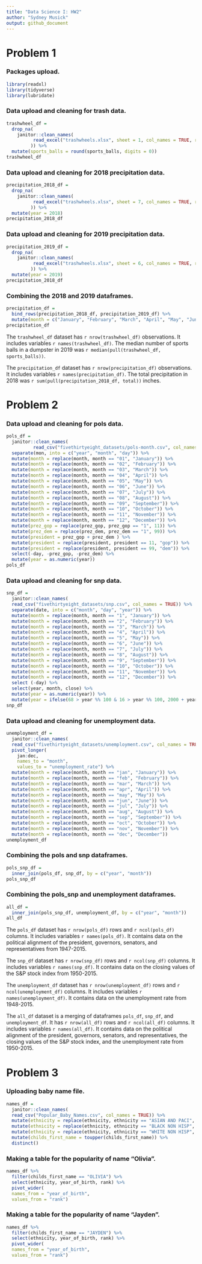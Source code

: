 ```yaml
---
title: "Data Science I: HW2"
author: "Sydney Musick"
output: github_document
---
```


# Problem 1

### Packages upload.
```r
library(readxl)
library(tidyverse)
library(lubridate)
```

### Data upload and cleaning for trash data.
```r
trashwheel_df = 
  drop_na(
    janitor::clean_names(
          read_excel("trashwheels.xlsx", sheet = 1, col_names = TRUE, range = "A2:N534")
         )) %>%
  mutate(sports_balls = round(sports_balls, digits = 0))
trashwheel_df
```

### Data upload and cleaning for 2018 precipitation data.
```r
precipitation_2018_df = 
  drop_na(
    janitor::clean_names(
          read_excel("trashwheels.xlsx", sheet = 7, col_names = TRUE, range = "A2:B14")
         )) %>%
  mutate(year = 2018)
precipitation_2018_df
```

### Data upload and cleaning for 2019 precipitation data.
```r
precipitation_2019_df = 
  drop_na(
    janitor::clean_names(
          read_excel("trashwheels.xlsx", sheet = 6, col_names = TRUE, range = "A2:B14")
         )) %>%
  mutate(year = 2019)
precipitation_2018_df
```

### Combining the 2018 and 2019 dataframes.
```r
precipitation_df = 
  bind_rows(precipitation_2018_df, precipitation_2019_df) %>%
  mutate(month = c("January", "February", "March", "April", "May", "June", "July", "August", "September", "October", "November", "December", "January", "February", "March", "April", "May", "June", "July", "August", "September", "October", "November", "December"))
precipitation_df
```

The `trashwheel_df` dataset has `r nrow(trashwheel_df)` observations. It includes variables `r names(trashwheel_df)`. The median number of sports balls in a dumpster in 2019 was `r median(pull(trashwheel_df, sports_balls))`. 

The `precipitation_df` dataset has `r nrow(precipitation_df)` observations. It includes variables `r names(precipitation_df)`. The total precipitation in 2018 was `r sum(pull(precipitation_2018_df, total))` inches.


# Problem 2

### Data upload and cleaning for pols data.
```r
pols_df = 
  janitor::clean_names(
          read_csv("fivethirtyeight_datasets/pols-month.csv", col_names = TRUE)) %>%
  separate(mon, into = c("year", "month", "day")) %>%
  mutate(month = replace(month, month == "01", "January")) %>%
  mutate(month = replace(month, month == "02", "February")) %>%
  mutate(month = replace(month, month == "03", "March")) %>%
  mutate(month = replace(month, month == "04", "April")) %>%
  mutate(month = replace(month, month == "05", "May")) %>%
  mutate(month = replace(month, month == "06", "June")) %>%
  mutate(month = replace(month, month == "07", "July")) %>%
  mutate(month = replace(month, month == "08", "August")) %>%
  mutate(month = replace(month, month == "09", "September")) %>%
  mutate(month = replace(month, month == "10", "October")) %>%
  mutate(month = replace(month, month == "11", "November")) %>%
  mutate(month = replace(month, month == "12", "December")) %>%
  mutate(prez_gop = replace(prez_gop, prez_gop == "1", 11)) %>%
  mutate(prez_dem = replace(prez_dem, prez_dem == "1", 99)) %>%
  mutate(president = prez_gop + prez_dem ) %>%
  mutate(president = replace(president, president == 11, "gop")) %>%
  mutate(president = replace(president, president == 99, "dem")) %>%
  select(-day, -prez_gop, -prez_dem) %>%
  mutate(year = as.numeric(year))
pols_df
```

### Data upload and cleaning for snp data.
```r
snp_df = 
  janitor::clean_names(
  read_csv("fivethirtyeight_datasets/snp.csv", col_names = TRUE)) %>%
  separate(date, into = c("month", "day", "year")) %>%
  mutate(month = replace(month, month == "1", "January")) %>%
  mutate(month = replace(month, month == "2", "February")) %>%
  mutate(month = replace(month, month == "3", "March")) %>%
  mutate(month = replace(month, month == "4", "April")) %>%
  mutate(month = replace(month, month == "5", "May")) %>%
  mutate(month = replace(month, month == "6", "June")) %>%
  mutate(month = replace(month, month == "7", "July")) %>%
  mutate(month = replace(month, month == "8", "August")) %>%
  mutate(month = replace(month, month == "9", "September")) %>%
  mutate(month = replace(month, month == "10", "October")) %>%
  mutate(month = replace(month, month == "11", "November")) %>%
  mutate(month = replace(month, month == "12", "December")) %>%
  select (-day) %>%
  select(year, month, close) %>%
  mutate(year = as.numeric(year)) %>%
  mutate(year = ifelse(68 > year %% 100 & 16 > year %% 100, 2000 + year %% 100, 1900 + year %% 100))
snp_df
```

### Data upload and cleaning for unemployment data.
```r
unemployment_df = 
  janitor::clean_names(
  read_csv("fivethirtyeight_datasets/unemployment.csv", col_names = TRUE)) %>%
  pivot_longer(
    jan:dec,
    names_to = "month", 
    values_to = "unemployment_rate") %>%
  mutate(month = replace(month, month == "jan", "January")) %>%
  mutate(month = replace(month, month == "feb", "February")) %>%
  mutate(month = replace(month, month == "mar", "March")) %>%
  mutate(month = replace(month, month == "apr", "April")) %>%
  mutate(month = replace(month, month == "may", "May")) %>%
  mutate(month = replace(month, month == "jun", "June")) %>%
  mutate(month = replace(month, month == "jul", "July")) %>%
  mutate(month = replace(month, month == "aug", "August")) %>%
  mutate(month = replace(month, month == "sep", "September")) %>%
  mutate(month = replace(month, month == "oct", "October")) %>%
  mutate(month = replace(month, month == "nov", "November")) %>%
  mutate(month = replace(month, month == "dec", "December"))
unemployment_df
```

### Combining the pols and snp dataframes.
```r
pols_snp_df =
  inner_join(pols_df, snp_df, by = c("year", "month"))
pols_snp_df
```

### Combining the pols_snp and unemployment dataframes.
```r
all_df =
  inner_join(pols_snp_df, unemployment_df, by = c("year", "month"))
all_df
```

The `pols_df` dataset has `r nrow(pols_df)` rows and `r ncol(pols_df)` columns. It includes variables `r names(pols_df)`. It contains data on the political alignment of the president, governors, senators, and representatives from 1947-2015.

The `snp_df` dataset has `r nrow(snp_df)` rows and `r ncol(snp_df)` columns. It includes variables `r names(snp_df)`. It contains data on the closing values of the S&P stock index from 1950-2015.

The `unemployment_df` dataset has `r nrow(unemployment_df)` rows and `r ncol(unemployment_df)` columns. It includes variables `r names(unemployment_df)`. It contains data on the unemployment rate from 1948-2015.

The `all_df` dataset is a merging of dataframes `pols_df`, `snp_df`, and `unemployment_df`. It has `r nrow(all_df)` rows and `r ncol(all_df)` columns. It includes variables `r names(all_df)`. It contains data on the political alignment of the president, governors, senators, and representatives, the closing values of the S&P stock index, and the unemployment rate from 1950-2015.

# Problem 3

### Uploading baby name file.
```r
names_df = 
  janitor::clean_names(
  read_csv("Popular_Baby_Names.csv", col_names = TRUE)) %>%
  mutate(ethnicity = replace(ethnicity, ethnicity == "ASIAN AND PACI", "ASIAN AND PACIFIC ISLANDER")) %>%
  mutate(ethnicity = replace(ethnicity, ethnicity == "BLACK NON HISP", "BLACK NON HISPANIC")) %>%
  mutate(ethnicity = replace(ethnicity, ethnicity == "WHITE NON HISP", "WHITE NON HISPANIC")) %>%
  mutate(childs_first_name = toupper(childs_first_name)) %>%
  distinct()
```

### Making a table for the popularity of name "Olivia".
```r
names_df %>%
  filter(childs_first_name == "OLIVIA") %>%
  select(ethnicity, year_of_birth, rank) %>%
  pivot_wider(
  names_from = "year_of_birth", 
  values_from = "rank")
```

### Making a table for the popularity of name "Jayden".
```r
names_df %>%
  filter(childs_first_name == "JAYDEN") %>%
  select(ethnicity, year_of_birth, rank) %>%
  pivot_wider(
  names_from = "year_of_birth", 
  values_from = "rank")
```



